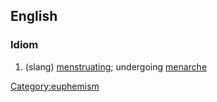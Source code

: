 ==English==
===Idiom===
#(slang) [[menstruating]]; undergoing [[menarche]]
{{wikipedia}}
[[Category:euphemism]]